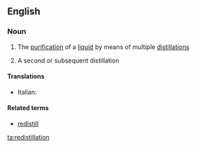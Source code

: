 ==English==

===Noun===
{{en-noun|-|s}}

#{{uncountable}} The [[purification]] of a [[liquid]] by means of multiple [[distillation]]s
#{{countable}} A second or subsequent distillation

====Translations====
{{top}}
* Italian: {{t-|it|ridistillazione|f}}
{{mid}}

{{bottom}}

====Related terms====
*[[redistill]]

[[ta:redistillation]]